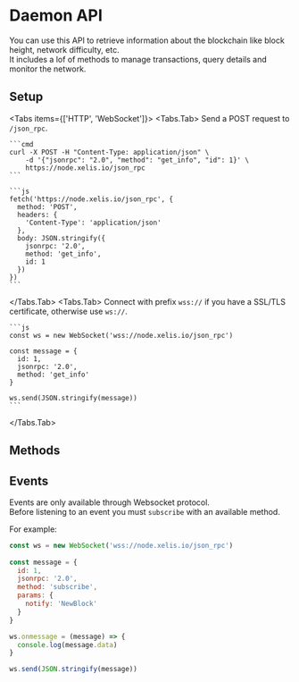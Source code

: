 


# Daemon API

You can use this API to retrieve information about the blockchain like block height, network difficulty, etc.  
It includes a lof of methods to manage transactions, query details and monitor the network.  

## Setup

<Tabs items={['HTTP', 'WebSocket']}>
  <Tabs.Tab>
    Send a POST request to `/json_rpc`.

    ```cmd
    curl -X POST -H "Content-Type: application/json" \
        -d '{"jsonrpc": "2.0", "method": "get_info", "id": 1}' \
        https://node.xelis.io/json_rpc
    ```

    ```js
    fetch('https://node.xelis.io/json_rpc', {
      method: 'POST',
      headers: {
        'Content-Type': 'application/json'
      },
      body: JSON.stringify({
        jsonrpc: '2.0',
        method: 'get_info',
        id: 1
      })
    })
    ```
  </Tabs.Tab>
  <Tabs.Tab>
    Connect with prefix `wss://` if you have a SSL/TLS certificate, otherwise use `ws://`.

    ```js
    const ws = new WebSocket('wss://node.xelis.io/json_rpc')

    const message = {
      id: 1,
      jsonrpc: '2.0',
      method: 'get_info'
    }

    ws.send(JSON.stringify(message))
    ```
  </Tabs.Tab>
</Tabs>

## Methods

<GetVersion />
<GetInfo />
<GetHeight />
<GetTopoheight />
<GetStableheight />
<GetBlockTemplate />
<GetBlockAtTopoheight />
<GetBlocksAtHeight />
<GetBlockByHash />
<GetTopBlock />
<GetNonce />
<HasNonce />
<GetNonceAtTopoheight />
<GetBalance />
<HasBalance />
<GetBalanceAtTopoheight />
<GetAsset />
<GetAssets />
<CountAssets />
<CountTransactions />
<CountAccounts />
<GetTips />
<P2PStatus />
<GetDAGOrder />
<SubmitBlock />
<SubmitTransaction />
<GetMempool />
<GetTransaction />
<GetTransactions />
<GetBlocksRangeByTopoheight />
<GetBlocksRangeByHeight />
<GetAccounts />
<GetAccountHistory />
<GetAccountAssets />
<GetPeers />
<GetDevFeeThresholds />
<GetSizeOnDisk />
<IsTxExecutedInBlock />
<GetMempoolCache />
<GetAccountRegistrationTopoheight />
<CreateMinerWork />
<ValidateAddress />

## Events

Events are only available through Websocket protocol.   
Before listening to an event you must `subscribe` with an available method. 

For example: 

```js
const ws = new WebSocket('wss://node.xelis.io/json_rpc')
 
const message = {
  id: 1,
  jsonrpc: '2.0',
  method: 'subscribe',
  params: {
    notify: 'NewBlock'
  }
}

ws.onmessage = (message) => {
  console.log(message.data)
}

ws.send(JSON.stringify(message))
```

<NewBlock />
<TransactionAddedInMempool />
<TransactionExecuted />
<BlockOrdered />
<TransactionSCResult />
<NewAsset />
<PeerConnected />
<PeerDisconnected />
<PeerStateUpdated />
<PeerPeerListUpdated />
<PeerPeerDisconnected />
